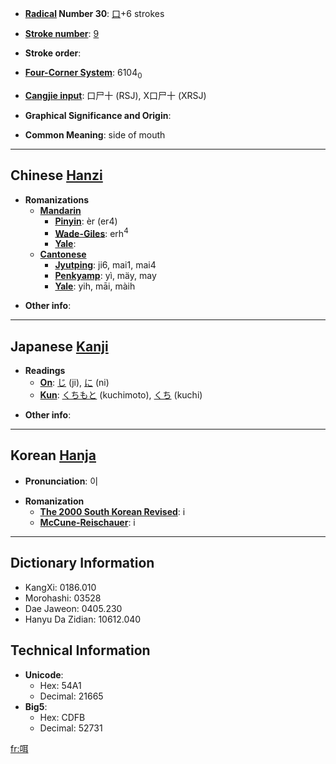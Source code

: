 * '''[[Wiktionary:Chinese radical index|Radical]] Number 30''': [[Wiktionary:Chinese radical index 口|口]]+6 strokes

* '''[[Wiktionary:Chinese total strokes index|Stroke number]]''': [[Wiktionary:Chinese total strokes index 9|9]]

* '''Stroke order''': 

* '''[[Wiktionary:Chinese four corner index|Four-Corner System]]''': 6104<sub>0</sub>

* '''[[Wiktionary:Chinese Cangjie index|Cangjie input]]''': 口尸十 (RSJ), X口尸十 (XRSJ)

* '''Graphical Significance and Origin''': 

* '''Common Meaning''': side of mouth

----

== Chinese [[Hanzi]] ==

* '''Romanizations'''
** '''[[Mandarin]]'''
*** '''[[Pinyin]]''': èr (er4)
*** '''[[Wade-Giles]]''': erh<sup>4</sup>
*** '''[[Yale]]''': 
** '''[[Cantonese]]'''
*** '''[[Jyutping]]''': ji6, mai1, mai4
*** '''[[Penkyamp]]''': yì, mäy, may
*** '''[[Yale]]''': yih, māi, màih

* '''Other info''': 

----

== Japanese [[Kanji]] ==

* '''Readings'''
** '''[[On]]''': [[じ]] (ji), [[に]] (ni)
** '''[[Kun]]''': [[くちもと]] (kuchimoto), [[くち]] (kuchi)

* '''Other info''':  

----

== Korean [[Hanja]] ==

* '''Pronunciation''': 이

* '''Romanization'''
** '''[[The 2000 South Korean Revised Romanization|The 2000 South Korean Revised]]''': i
** '''[[McCune-Reischauer]]''': i

----

== Dictionary Information ==

* KangXi: 0186.010
* Morohashi: 03528
* Dae Jaweon: 0405.230
* Hanyu Da Zidian: 10612.040

== Technical Information ==

* '''Unicode''':
** Hex: 54A1
** Decimal: 21665
* '''Big5''':
** Hex: CDFB
** Decimal: 52731

[[fr:咡]]